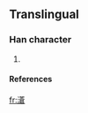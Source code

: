 ==Translingual==
===Han character===
{{Han char|rn=85|rad=水|as=14|sn=17|four=|canj=水廿人口 (ETOR), X水廿人口 (XETOR)}}
# {{defn|Han|sort=水14}}
====References====
{{Han ref|kx=0657.361|hdz=31766.041|uh=6FF8|ud=28664}}




[[fr:濸]]